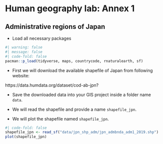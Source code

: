 # Human geography lab: Annex 1

## Administrative regions of Japan

-   Load all necessary packages

```r
#| warning: false
#| message: false
#| code-fold: false
pacman::p_load(tidyverse, maps, countrycode, rnaturalearth, sf)
```

-   First we will download the available shapefile of Japan from following website:

https://data.humdata.org/dataset/cod-ab-jpn?

-   Save the downloaded data into your GIS project inside a folder name `data`.

-   We will read the shapefile and provide a name `shapefile_jpn`.

-   We will plot the shapefile named `shapefile_jpn`.

```r
#| code-fold: false
shapefile_jpn <- read_sf("data/jpn_shp_adm/jpn_admbnda_adm1_2019.shp")
plot(shapefile_jpn)
```